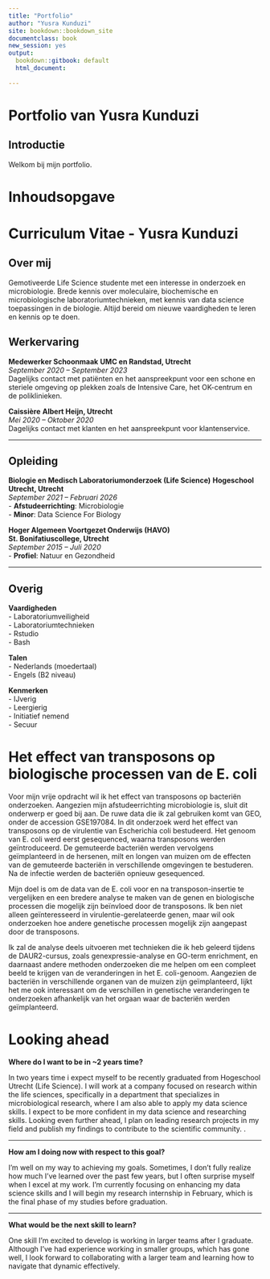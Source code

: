 ```yaml
---
title: "Portfolio"
author: "Yusra Kunduzi"
site: bookdown::bookdown_site
documentclass: book
new_session: yes
output:
  bookdown::gitbook: default
  html_document:
    
---
```



# Portfolio van Yusra Kunduzi

## Introductie

Welkom bij mijn portfolio.

# Inhoudsopgave

\tableofcontents

<!--chapter:end:index.Rmd-->

# Curriculum Vitae - Yusra Kunduzi


## Over mij
Gemotiveerde Life Science studente met een interesse in onderzoek en microbiologie. Brede kennis over moleculaire, biochemische en microbiologische laboratoriumtechnieken, met kennis van data science toepassingen in de biologie. Altijd bereid om nieuwe vaardigheden te leren en kennis op te doen.

## Werkervaring

**Medewerker Schoonmaak**
**UMC en Randstad, Utrecht**  
*September 2020 – September 2023*  
Dagelijks contact met patiënten en het aanspreekpunt voor een schone en steriele omgeving op plekken zoals de Intensive Care, het OK-centrum en de poliklinieken.

**Caissière**
**Albert Heijn, Utrecht**  
*Mei 2020 – Oktober 2020*  
Dagelijks contact met klanten en het aanspreekpunt voor klantenservice. 

---

## Opleiding

**Biologie en Medisch Laboratoriumonderzoek (Life Science)** 
**Hogeschool Utrecht, Utrecht**  
*September 2021 – Februari 2026*  
- **Afstudeerrichting**: Microbiologie  
- **Minor**: Data Science For Biology  

**Hoger Algemeen Voortgezet Onderwijs (HAVO)**  
**St. Bonifatiuscollege, Utrecht**  
*September 2015 – Juli 2020*  
- **Profiel**: Natuur en Gezondheid

---

## Overig

**Vaardigheden**        
- Laboratoriumveiligheid  
- Laboratoriumtechnieken  
- Rstudio       
- Bash

**Talen**       
- Nederlands (moedertaal)  
- Engels (B2 niveau)

  
**Kenmerken**       
- IJverig  
- Leergierig  
- Initiatief nemend  
- Secuur

<!--chapter:end:01-curriculum_vitae.Rmd-->

# Het effect van transposons op biologische processen van de E. coli
 
Voor mijn vrije opdracht wil ik het effect van transposons op bacteriën onderzoeken. Aangezien mijn afstudeerrichting microbiologie is, sluit dit onderwerp er goed bij aan. De ruwe data die ik zal gebruiken komt van GEO, onder de accession GSE197084. In dit onderzoek werd het effect van transposons op de virulentie van Escherichia coli bestudeerd. Het genoom van E. coli werd eerst gesequenced, waarna transposons werden geïntroduceerd. De gemuteerde bacteriën werden vervolgens geïmplanteerd in de hersenen, milt en longen van muizen om de effecten van de gemuteerde bacteriën in verschillende omgevingen te bestuderen. Na de infectie werden de bacteriën opnieuw gesequenced.

Mijn doel is om de data van de E. coli voor en na transposon-insertie te vergelijken en een bredere analyse te maken van de genen en biologische processen die mogelijk zijn beïnvloed door de transposons. Ik ben niet alleen geïnteresseerd in virulentie-gerelateerde genen, maar wil ook onderzoeken hoe andere genetische processen mogelijk zijn aangepast door de transposons.

Ik zal de analyse deels uitvoeren met technieken die ik heb geleerd tijdens de DAUR2-cursus, zoals genexpressie-analyse en GO-term enrichment, en daarnaast andere methoden onderzoeken die me helpen om een compleet beeld te krijgen van de veranderingen in het E. coli-genoom. Aangezien de bacteriën in verschillende organen van de muizen zijn geïmplanteerd, lijkt het me ook interessant om de verschillen in genetische veranderingen te onderzoeken afhankelijk van het orgaan waar de bacteriën werden geïmplanteerd. 

<!--chapter:end:02-vrije_opdracht.Rmd-->

# Looking ahead

**Where do I want to be in ~2 years time?**

In two years time i expect myself to be recently graduated from Hogeschool Utrecht (Life Science). I will work at a company focused on research within the life sciences, specifically in a department that specializes in microbiological research, where I am also able to apply my data science skills. I expect to be more confident in my data science and researching skills.
Looking even further ahead, I plan on leading research projects in my field and publish my findings to contribute to the scientific community. .

---

**How am I doing now with respect to this goal?**

I’m well on my way to achieving my goals. Sometimes, I don’t fully realize how much I’ve learned over the past few years, but I often surprise myself when I excel at my work. I’m currently focusing on enhancing my data science skills and I will begin my research internship in February, which is the final phase of my studies before graduation.

---

**What would be the next skill to learn?**

One skill I’m excited to develop is working in larger teams after I graduate. Although I've had experience working in smaller groups, which has gone well, I look forward to collaborating with a larger team and learning how to navigate that dynamic effectively.

<!--chapter:end:03-looking_ahead.Rmd-->

